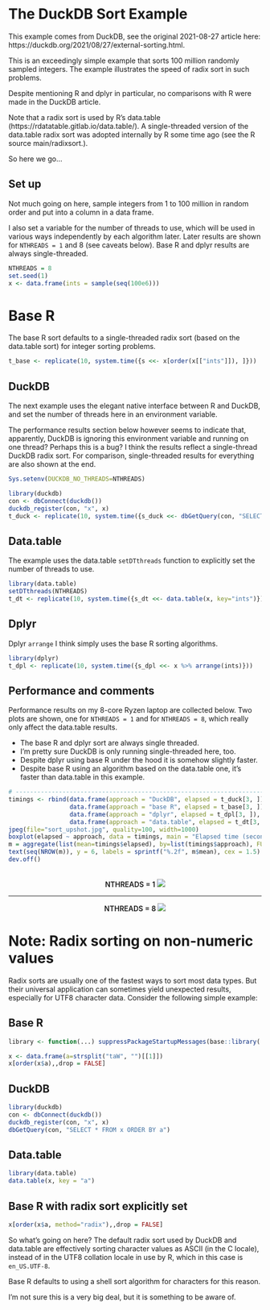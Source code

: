 # The DuckDB Sort Example

This example comes from DuckDB, see the original 2021-08-27 article here:
https://duckdb.org/2021/08/27/external-sorting.html.

This is an exceedingly simple example that sorts 100 million randomly sampled
integers. The example illustrates the speed of radix sort in such problems.

Despite mentioning R and dplyr in particular, no comparisons with  R were made
in the DuckDB article.

Note that a radix sort is used by R's data.table
(https://rdatatable.gitlab.io/data.table/). A single-threaded version of the
data.table radix sort was adopted internally by R some time ago (see the R
source main/radixsort.).

So here we go...

## Set up

Not much going on here, sample integers from 1 to 100 million in random order
and put into a column in a data frame.

I also set a variable for the number of threads to use, which will be used
in various ways independently by each algorithm later. Later results are
shown for `NTHREADS = 1` and 8 (see caveats below).
Base R and dplyr results are always single-threaded.

```r
NTHREADS = 8
set.seed(1)
x <- data.frame(ints = sample(seq(100e6)))
```

# Base R

The base R sort defaults to a single-threaded radix sort (based on the
data.table sort) for integer sorting problems.

```r
t_base <- replicate(10, system.time({s <<- x[order(x[["ints"]]), ]}))
```

## DuckDB

The next example uses the elegant native interface between R and DuckDB, and
set the number of threads here in an environment variable.

The performance results section below however seems to indicate that,
apparently, DuckDB is ignoring this environment variable and running on one
thread? Perhaps this is a bug?  I think the results reflect a single-thread
DuckDB radix sort. For comparison, single-threaded results for everything are
also shown at the end.

```r
Sys.setenv(DUCKDB_NO_THREADS=NTHREADS)

library(duckdb)
con <- dbConnect(duckdb())
duckdb_register(con, "x", x)
t_duck <- replicate(10, system.time({s_duck <<- dbGetQuery(con, "SELECT * FROM x ORDER BY ints")}))
```

## Data.table

The example uses the data.table `setDTthreads` function to explicitly set the number of
threads to use.

```r
library(data.table)
setDTthreads(NTHREADS)
t_dt <- replicate(10, system.time({s_dt <<- data.table(x, key="ints")}))
```

## Dplyr

Dplyr `arrange` I think simply uses the base R sorting algorithms.

```r
library(dplyr)
t_dpl <- replicate(10, system.time({s_dpl <<- x %>% arrange(ints)}))
```

## Performance and comments

Performance results on my 8-core Ryzen laptop are collected below.
Two plots are shown, one for `NTHREADS = 1` and for
`NTHREADS = 8`, which really only affect the data.table results.

- The base R and dplyr sort are always single threaded.
- I'm pretty sure DuckDB is only running single-threaded here, too.
- Despite dplyr using base R under the hood it is somehow slightly faster.
- Despite base R using an algorithm based on the data.table one, it's faster than data.table in this example.

```r
# -----------------------------------------------------------------------------------------------
timings <- rbind(data.frame(approach = "DuckDB", elapsed = t_duck[3, ]),
                 data.frame(approach = "base R", elapsed = t_base[3, ]),
                 data.frame(approach = "dplyr", elapsed = t_dpl[3, ]),
                 data.frame(approach = "data.table", elapsed = t_dt[3, ]))
jpeg(file="sort_upshot.jpg", quality=100, width=1000)
boxplot(elapsed ~ approach, data = timings, main = "Elapsed time (seconds), mean values shown below")
m = aggregate(list(mean=timings$elapsed), by=list(timings$approach), FUN=mean)
text(seq(NROW(m)), y = 6, labels = sprintf("%.2f", m$mean), cex = 1.5)
dev.off()
```

<br/>
<div style='text-align: center; font-weight: 555;'>
NTHREADS = 1
<img src="sort_upshot1.jpg"> </img>
<hr/>
NTHREADS = 8
<img src="sort_upshot8.jpg"> </img>
</div>


# Note: Radix sorting on non-numeric values

Radix sorts are usually one of the fastest ways to sort most data types. But
their universal application can sometimes yield unexpected results, especially
for UTF8 character data. Consider the following simple example:

## Base R

```r
library <- function(...) suppressPackageStartupMessages(base::library(...))
```

```r
x <- data.frame(a=strsplit("taW", "")[[1]])
x[order(x$a),,drop = FALSE]
```

## DuckDB

```r
library(duckdb)
con <- dbConnect(duckdb())
duckdb_register(con, "x", x)
dbGetQuery(con, "SELECT * FROM x ORDER BY a")
```


## Data.table

```r
library(data.table)
data.table(x, key = "a")
```

## Base R with radix sort explicitly set

```r
x[order(x$a, method="radix"),,drop = FALSE]
```

So what's going on here? The default radix sort used by DuckDB and data.table
are effectively sorting character values as ASCII (in the C locale), instead of
in the UTF8 collation locale in use by R, which in this case is `en_US.UTF-8`.

Base R defaults to using a shell sort algorithm for characters for this reason.

I'm not sure this is a very big deal, but it is something to be aware of.

<br/><br/>

